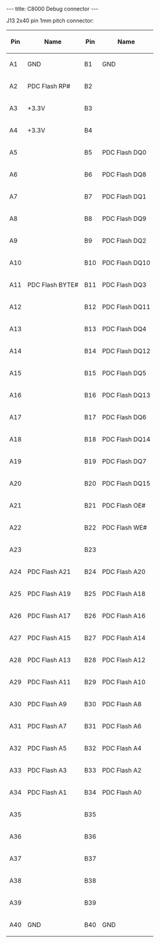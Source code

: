 ---
title: C8000 Debug connector
---

J13 2x40 pin 1mm pitch connector:

{| class="wikitable"
!Pin
!Name
!Pin
!Name
|-
|A1
|GND
|B1
|GND
|-
|A2
|PDC Flash RP#
|B2
|
|-
|A3
| +3.3V
|B3
|
|-
|A4
| +3.3V
|B4
|
|-
|A5
|
|B5
|PDC Flash DQ0
|-
|A6
|
|B6
|PDC Flash DQ8
|-
|A7
|
|B7
|PDC Flash DQ1
|-
|A8
|
|B8
|PDC Flash DQ9
|-
|A9
|
|B9
|PDC Flash DQ2
|-
|A10
|
|B10
|PDC Flash DQ10
|-
|A11
|PDC Flash BYTE#
|B11
|PDC Flash DQ3
|-
|A12
|
|B12
|PDC Flash DQ11
|-
|A13
|
|B13
|PDC Flash DQ4
|-
|A14
|
|B14
|PDC Flash DQ12
|-
|A15
|
|B15
|PDC Flash DQ5
|-
|A16
|
|B16
|PDC Flash DQ13
|-
|A17
|
|B17
|PDC Flash DQ6
|-
|A18
|
|B18
|PDC Flash DQ14
|-
|A19
|
|B19
|PDC Flash DQ7
|-
|A20
|
|B20
|PDC Flash DQ15
|-
|A21
|
|B21
|PDC Flash OE#
|-
|A22
|
|B22
|PDC Flash WE#
|-
|A23
|
|B23
|
|-
|A24
|PDC Flash A21
|B24
|PDC Flash A20
|-
|A25
|PDC Flash A19
|B25
|PDC Flash A18
|-
|A26
|PDC Flash A17
|B26
|PDC Flash A16
|-
|A27
|PDC Flash A15
|B27
|PDC Flash A14
|-
|A28
|PDC Flash A13
|B28
|PDC Flash A12
|-
|A29
|PDC Flash A11
|B29
|PDC Flash A10
|-
|A30
|PDC Flash A9
|B30
|PDC Flash A8
|-
|A31
|PDC Flash A7
|B31
|PDC Flash A6
|-
|A32
|PDC Flash A5
|B32
|PDC Flash A4
|-
|A33
|PDC Flash A3
|B33
|PDC Flash A2
|-
|A34
|PDC Flash A1
|B34
|PDC Flash A0
|-
|A35
|
|B35
|
|-
|A36
|
|B36
|
|-
|A37
|
|B37
|
|-
|A38
|
|B38
|
|-
|A39
|
|B39
|
|-
|A40
|GND
|B40
|GND
|}